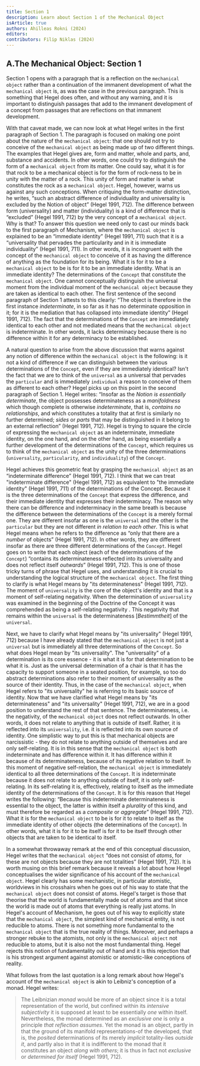 ```yaml
---
title: Section 1
description: Learn about Section 1 of the Mechanical Object
isArticle: true
authors: Ahilleas Rokni (2024)
editors:
contributors: Filip Niklas (2024)
---
```


## A.The Mechanical Object: Section 1

Section 1 opens with a paragraph that is a reflection on the `mechanical object`
rather than a continuation of the immanent development of what the
`mechanical object` is, as was the case in the previous paragraph. This is
something that Hegel does often, and without any warning, and it is important to
distinguish passages that add to the immanent development of a concept from
passages that are reflections on that immanent development.

With that caveat made, we can now look at what Hegel writes in the first
paragraph of Section 1. The paragraph is focused on making one point about the
nature of the `mechanical object`: that one should not try to conceive of the
`mechanical object` as being made up of two different things. The examples that
Hegel gives are, form and matter, whole and parts, and, substance and accidents.
In other words, one could try to distinguish the form of a `mechanical object`
from its matter. One could say, what it is for that rock to be a mechanical
object is for the form of rock-ness to be in unity with the matter of a rock.
This unity of form and matter is what constitutes the rock as a
`mechanical object`. Hegel, however, warns us against any such conceptions. When
critiquing the form-matter distinction, he writes, “such an abstract difference
of individuality and universality is excluded by the Notion of object” (Hegel
1991, 712). The difference between form (universality) and matter
(individuality) is a kind of difference that is “excluded” (Hegel 1991, 712) by
the very concept of a `mechanical object`. Why is that? To answer this question
we need only to cast our minds back to the first paragraph of Mechanism, where
the `mechanical object` is explained to be an “immediate identity” (Hegel
1991, 711) such that it is a “universality that pervades the particularity and
in it is immediate individuality” (Hegel 1991, 711). In other words, it is
incongruent with the concept of the `mechanical object` to conceive of it as
having the difference of anything as the foundation for its being. What it is
for it to be a `mechanical object` to be is for it to be an immediate identity.
What is an immediate identity? The determinations of the `Concept` that
constitute the `mechanical object`. One cannot conceptually distinguish the
universal moment from the individual moment of the `mechanical object` because
they are taken as identical to each other. The first sentence of the second
paragraph of Section 1 attests to this clearly: “The object is therefore in the
first instance _indeterminate_, in so far as it has no determinate opposition in
it; for it is the mediation that has collapsed into immediate identity” (Hegel
1991, 712). The fact that the determinations of the `Concept` are immediately
identical to each other and not mediated means that the `mechanical object` is
indeterminate. In other words, it lacks determinacy because there is no
difference within it for any determinacy to be established.

A natural question to arise from the above discussion that warns against any
notion of difference within the `mechanical object` is the following: is it not
a kind of difference if we can distinguish between the various determinations of
the `Concept`, even if they are immediately identical? Isn't the fact that we
are to think of the `universal` as a universal that pervades the `particular`
and is immediately `individual` a reason to conceive of them as different to
each other? Hegel picks up on this point in the second paragraph of Section 1.
Hegel writes: “Insofar as the _Notion is essentially determinate_, the object
possesses determinateness as a _manifoldness_ which though complete is otherwise
_indeterminate_, that is, _contains no relationships_, and which constitutes a
totality that at first is similarly no further determined; _sides_ or _parts_
that may be distinguished in it belong to an external reflection” (Hegel 1991,
712). Hegel is trying to square the circle of expressing the `mechanical object`
as an indeterminate, immediate identity, on the one hand, and on the other hand,
as being essentially a further development of the determinations of the
`Concept`, which requires us to think of the `mechanical object` as the unity of
the three determinations (`universality`, `particularity`, and `individuality`)
of the `Concept`.

Hegel achieves this geometric feat by grasping the `mechanical object` as an
“indeterminate difference” (Hegel 1991, 712). I think that we can treat
"indeterminate difference" (Hegel 1991, 712) as equivalent to "the immediate
identity" (Hegel 1991, 711) of the determinations of the Concept. Because it is
the three determinations of the `Concept` that express the difference, and their
immediate identity that expresses their indeterminacy. The reason why there can
be difference and indeterminacy in the same breath is because the difference
between the determinations of the `Concept` is a merely formal one. They are
different insofar as one is the `universal` and the other is the `particular`
but they are not different _in relation to each other_. This is what Hegel means
when he refers to the difference as “only that there are a _number_ of objects”
(Hegel 1991, 712). In other words, they are different insofar as there are three
different determinations of the `Concept`. Hegel goes on to write that each
object (each of the determinations of the `Concept`) “contains its
determinateness reflected into its universality and does not reflect itself
_outwards_” (Hegel 1991, 712). This is one of those tricky turns of phrase that
Hegel uses, and understanding it is crucial to understanding the logical
structure of the `mechanical object`. The first thing to clarify is what Hegel
means by "its determinateness" (Hegel 1991, 712). The moment of `universality`
is the core of the object's identity and that is a moment of self-relating
negativity. When the determination of `universality` was examined in the
beginning of the Doctrine of the Concept it was comprehended as being a
self-relating negativity . This negativity that remains within the `universal`
is the determinateness [*Bestimmtheit*] of the `universal`.

Next, we have to clarify what Hegel means by "its universality" (Hegel
1991, 712) because I have already stated that the `mechanical object` is not
just a `universal` but is immediately all three determinations of the `Concept`.
So what does Hegel mean by "its universality". The "universality" of a
determination is its core essence - it is what it is for that determination to
be what it is. Just as the universal determination of a chair is that it has the
capacity to support someone in a seated position, for example, so too do
abstract determinations also refer to their moment of universality as the source
of their identity. Thus, in the case of the `mechanical object`, when Hegel
refers to "its universality" he is referring to its basic source of identity.
Now that we have clarified what Hegel means by "its determinateness" and "its
universality" (Hegel 1991, 712), we are in a good position to understand the
rest of that sentence. The determinateness, i.e. the negativity, of the
`mechanical object` does not reflect outwards. In other words, it does not
relate to anything that is outside of itself. Rather, it is reflected into its
`universality`, i.e. it is reflected into its own source of identity. One
simplistic way to put this is that mechanical objects are narcissistic - they do
not relate to anything outside of themselves and are only self-relating. It is
in this sense that the `mechanical object` is both indeterminate and has
difference within it. It has difference within it because of its
determinateness, because of its negative relation to itself. In this moment of
negative self-relation, the `mechanical object` is immediately identical to all
three determinations of the `Concept`. It is indeterminate because it does not
relate to anything outside of itself, it is only self-relating. In its
self-relating it is, effectively, relating to itself as the immediate identity
of the determinations of the `Concept`. It is for this reason that Hegel writes
the following: “Because this indeterminate determinateness is essential to the
object, the latter is within itself a _plurality_ of this kind, and must
therefore be regarded as a _composite_ or _aggregate_” (Hegel 1991, 712). What
it is for the `mechanical object` to be is for it to relate to itself as the
immediate identity of other objects (the determinations of the `Concept`). In
other words, what it is for it to be itself is for it to be itself through other
objects that are taken to be identical to itself.

In a somewhat throwaway remark at the end of this conceptual discussion, Hegel
writes that the `mechanical object` “does not consist of _atoms_, for these are
not objects because they are not totalities” (Hegel 1991, 712). It is worth
musing on this brief remark because it reveals a lot about how Hegel
conceptualises the wider significance of his account of the `mechanical object`.
Hegel clearly has some mechanistic, in particular atomistic, worldviews in his
crosshairs when he goes out of his way to state that the `mechanical object`
does not consist of atoms. Hegel's target is those that theorise that the world
is fundamentally made out of atoms and that since the world is made out of atoms
that everything is really just atoms. In Hegel's account of Mechanism, he goes
out of his way to explicitly state that the `mechanical object`, the simplest
kind of mechanical entity, is not reducible to atoms. There is not something
more fundamental to the `mechanical object` that is the true reality of things.
Moreover, and perhaps a stronger rebuke to the atomists, not only is the
`mechanical object` not reducible to atoms, but it is also not the most
fundamental thing. Hegel rejects this notion of fundamentality out of hand and
it is this rejection that is his strongest argument against atomistic or
atomistic-like conceptions of reality.

What follows from the last quotation is a long remark about how Hegel's account
of the `mechanical object` is akin to Leibniz's conception of a monad. Hegel
writes:

> The Leibnizian _monad_ would be more of an object since it is a total
> representation of the world, but confined within its _intensive subjectivity_
> it is supposed at least to be essentially _one_ within itself. Nevertheless,
> the monad determined as an _exclusive one_ is only a principle _that
> reflection assumes_. Yet the monad is an object, partly in that the ground of
> its manifold representations-of the developed, that is, the _posited_
> determinations of its merely _implicit_ totality-lies _outside it_, and partly
> also in that it is indifferent to the monad that it constitutes an object
> _along with others_; it is thus in fact not _exclusive_ or _determined for
> itself_ (Hegel 1991, 712).


<Stub />
